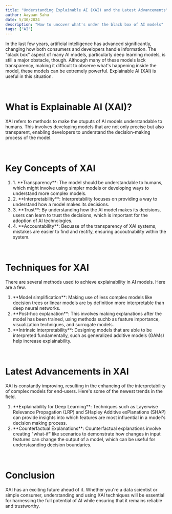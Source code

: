 ```yaml
---
title: "Understanding Explainable AI (XAI) and the Latest Advancements"
author: Aayaan Sahu
date: 5/30/2024
description: "How to uncover what's under the black box of AI models"
tags: ["AI"]
---
```


In the last few years, artificial intelligence has advanced significantly, changing how both consumers and developers handle information. The "black box" aspect of many AI models, particularly deep learning models, is still a major obstacle, though. Although many of these models lack transparency, making it difficult to observe what's happening inside the model, these models can be extremely powerful. Explainable AI (XAI) is useful in this situation.

<br />

# What is Explainable AI (XAI)?
XAI refers to methods to make the otuputs of AI models understandable to humans. This involves developing models that are not only precise but also transparent, enabling developers to understand the decision-making process of the model.

<br />

# Key Concepts of XAI
<div style={{ marginLeft: "2rem" }}>
<ol>
<li>1. **Transparency**: The model should be understandable to humans, which might involve using simpler models or developing ways to understand more complex models.</li>
<li>2. **Interpretability**: Interpretability focuses on providing a way to understand how a model makes its decisions.</li>
<li>3. **Trust**: By understanding how the AI model makes its decisions, users can learn to trust the decisions, which is important for the adoption of AI technologies.</li>
<li>4. **Accountability**: Becuase of the transparency of XAI systems, mistakes are easier to find and rectify, ensuring accoutnability within the system.</li>
</ol>

</div>

<br />

# Techniques for XAI
There are several methods used to achieve explainability in AI models. Here are a few.
<div style={{ marginLeft: "2rem" }}>
<ol>
<li>**Model simplification**: Making use of less complex models like decision trees or linear models are by definition more interpretable than deep neural networks.</li>
<li>**Post-hoc explanation**: This involves making explanations after the model has been trained, using methods suchb as feature importance, visualization techniques, and surrogate models.</li>
<li>**Intrinsic interpretability**: Designing models that are able to be interpreted fundamentally, such as generalized additive models (GAMs) help increase explainability.</li>
</ol>
</div>

<br />

# Latest Advancements in XAI
XAI is constantly improving, resulting in the enhancing of the interpretability of complex models for end-users. Here's some of the newest trends in the field.

<div style={{ marginLeft: "2rem" }}>
<ol>
<li>**Explainability for Deep Learning**: Techniques such as Layerwise Relevance Propagation (LRP) and SHapley Additive exPlanations (SHAP) can provide insights into which features are most influential in a model's decision making process.</li>
<li>**Counterfactual Explanations**: Counterfactual explanations involve creating "what-if" like scenarios to demonstrate how changes in input features can change the output of a model, which can be useful for understasnding decision boundaries.</li>
</ol>
</div>

<br />

# Conclusion
XAI has an exciting future ahead of it. Whether you're a data scientist or simple consumer, understanding and using XAI techniques will be essential for harnessing the full potential of AI while ensuring that it remains reliable and trustworthy.
